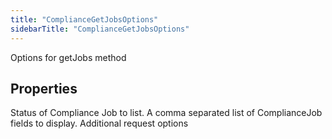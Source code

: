 ```yaml
---
title: "ComplianceGetJobsOptions"
sidebarTitle: "ComplianceGetJobsOptions"
---
```


Options for getJobs method

## Properties

<ParamField name="status" type="string">
Status of Compliance Job to list.
</ParamField>





<ParamField name="complianceJobfields" type="string[]">
A comma separated list of ComplianceJob fields to display.
</ParamField>





<ParamField name="requestOptions" type="[RequestOptions](/xdks/typescript/reference/interfaces/RequestOptions)">
Additional request options
</ParamField>



